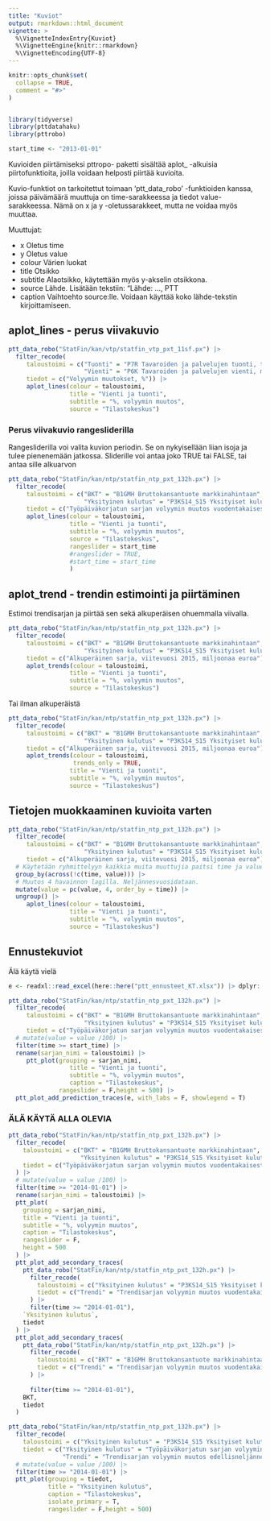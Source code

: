```yaml
---
title: "Kuviot"
output: rmarkdown::html_document
vignette: >
  %\VignetteIndexEntry{Kuviot}
  %\VignetteEngine{knitr::rmarkdown}
  %\VignetteEncoding{UTF-8}
---
```


```r
knitr::opts_chunk$set(
  collapse = TRUE,
  comment = "#>"
)


library(tidyverse)
library(pttdatahaku)
library(pttrobo)

start_time <- "2013-01-01"

```

Kuvioiden piirtämiseksi pttropo- paketti sisältää aplot_ -alkuisia 
piirtofunktioita, joilla voidaan helposti piirtää kuvioita.

Kuvio-funktiot on tarkoitettut toimaan 'ptt_data_robo' -funktioiden kanssa, 
joissa päivämäärä muuttuja on time-sarakkeessa ja tiedot value-sarakkeessa.
Nämä on x ja y -oletussarakkeet, mutta ne voidaa myös muuttaa.

Muuttujat:

- x Oletus time
- y Oletus value
- colour Värien luokat
- title Otsikko
- subtitle Alaotsikko, käytettään myös y-akselin otsikkona. 
- source Lähde. Lisätään tekstiin: "Lähde: ..., PTT
- caption Vaihtoehto source:lle. Voidaan käyttää koko lähde-tekstin kirjoittamiseen.

## aplot_lines - perus viivakuvio

```r

ptt_data_robo("StatFin/kan/vtp/statfin_vtp_pxt_11sf.px") |> 
  filter_recode(
     taloustoimi = c("Tuonti" = "P7R Tavaroiden ja palvelujen tuonti, tulona",
                     "Vienti" = "P6K Tavaroiden ja palvelujen vienti, menona"),
     tiedot = c("Volyymin muutokset, %")) |>
     aplot_lines(colour = taloustoimi,
                 title = "Vienti ja tuonti",
                 subtitle = "%, volyymin muutos",
                 source = "Tilastokeskus")

```

### Perus viivakuvio rangesliderilla

Rangesliderilla voi valita kuvion periodin. Se on nykyisellään liian isoja 
ja tulee pienenemään jatkossa.
Sliderille voi antaa joko TRUE tai FALSE, tai antaa sille alkuarvon

```r

ptt_data_robo("StatFin/kan/ntp/statfin_ntp_pxt_132h.px") |>
  filter_recode(
     taloustoimi = c("BKT" = "B1GMH Bruttokansantuote markkinahintaan",
                     "Yksityinen kulutus" = "P3KS14_S15 Yksityiset kulutusmenot, menona"),
     tiedot = c("Työpäiväkorjatun sarjan volyymin muutos vuodentakaisesta, %"))  |>
     aplot_lines(colour = taloustoimi,
                 title = "Vienti ja tuonti",
                 subtitle = "%, volyymin muutos",
                 source = "Tilastokeskus",
                 rangeslider = start_time
                 #rangeslider = TRUE,
                 #start_time = start_time
                 )

```


## aplot_trend - trendin estimointi ja piirtäminen

Estimoi trendisarjan ja piirtää sen sekä alkuperäisen ohuemmalla viivalla.

```r

ptt_data_robo("StatFin/kan/ntp/statfin_ntp_pxt_132h.px") |>
  filter_recode(
     taloustoimi = c("BKT" = "B1GMH Bruttokansantuote markkinahintaan",
                     "Yksityinen kulutus" = "P3KS14_S15 Yksityiset kulutusmenot, menona"),
     tiedot = c("Alkuperäinen sarja, viitevuosi 2015, miljoonaa euroa")) |>
     aplot_trends(colour = taloustoimi,
                 title = "Vienti ja tuonti",
                 subtitle = "%, volyymin muutos",
                 source = "Tilastokeskus")

```

Tai ilman alkuperäistä

```r

ptt_data_robo("StatFin/kan/ntp/statfin_ntp_pxt_132h.px") |>
  filter_recode(
     taloustoimi = c("BKT" = "B1GMH Bruttokansantuote markkinahintaan",
                     "Yksityinen kulutus" = "P3KS14_S15 Yksityiset kulutusmenot, menona"),
     tiedot = c("Alkuperäinen sarja, viitevuosi 2015, miljoonaa euroa")) |>
     aplot_trends(colour = taloustoimi,
                  trends_only = TRUE,
                 title = "Vienti ja tuonti",
                 subtitle = "%, volyymin muutos",
                 source = "Tilastokeskus")

```

## Tietojen muokkaaminen kuvioita varten

```r


ptt_data_robo("StatFin/kan/ntp/statfin_ntp_pxt_132h.px") |>
  filter_recode(
     taloustoimi = c("BKT" = "B1GMH Bruttokansantuote markkinahintaan",
                     "Yksityinen kulutus" = "P3KS14_S15 Yksityiset kulutusmenot, menona"),
     tiedot = c("Alkuperäinen sarja, viitevuosi 2015, miljoonaa euroa")) |>
  # Käytetään ryhmittelyyn kaikkia muita muuttujia paitsi time ja value
  group_by(across(!c(time, value))) |> 
  # Muutos 4 havainnon lagilla. Neljännesvuosidataan.
  mutate(value = pc(value, 4, order_by = time)) |> 
  ungroup() |> 
     aplot_lines(colour = taloustoimi,
                 title = "Vienti ja tuonti",
                 subtitle = "%, volyymin muutos",
                 source = "Tilastokeskus")


```



## Ennustekuviot

Älä käytä vielä

```r

e <- readxl::read_excel(here::here("ptt_ennusteet_KT.xlsx")) |> dplyr::filter(stringr::str_detect(filter, "B1GMH|P3KS14"))

ptt_data_robo("StatFin/kan/ntp/statfin_ntp_pxt_132h.px") |>
  filter_recode(
     taloustoimi = c("BKT" = "B1GMH Bruttokansantuote markkinahintaan",
                     "Yksityinen kulutus" = "P3KS14_S15 Yksityiset kulutusmenot, menona"),
     tiedot = c("Työpäiväkorjatun sarjan volyymin muutos vuodentakaisesta, %")) |>
  # mutate(value = value /100) |> 
  filter(time >= start_time) |>
  rename(sarjan_nimi = taloustoimi) |> 
     ptt_plot(grouping = sarjan_nimi, 
                 title = "Vienti ja tuonti",
                 subtitle = "%, volyymin muutos",
                 caption = "Tilastokeskus",
              rangeslider = F,height = 500) |> 
  ptt_plot_add_prediction_traces(e, with_labs = F, showlegend = T)
```


### ÄLÄ KÄYTÄ ALLA OLEVIA


```r


ptt_data_robo("StatFin/kan/ntp/statfin_ntp_pxt_132h.px") |>
  filter_recode(
    taloustoimi = c("BKT" = "B1GMH Bruttokansantuote markkinahintaan",
                    "Yksityinen kulutus" = "P3KS14_S15 Yksityiset kulutusmenot, menona"),
    tiedot = c("Työpäiväkorjatun sarjan volyymin muutos vuodentakaisesta, %")
  ) |>
  # mutate(value = value /100) |>
  filter(time >= "2014-01-01") |>
  rename(sarjan_nimi = taloustoimi) |>
  ptt_plot(
    grouping = sarjan_nimi,
    title = "Vienti ja tuonti",
    subtitle = "%, volyymin muutos",
    caption = "Tilastokeskus",
    rangeslider = F,
    height = 500
  ) |>
  ptt_plot_add_secondary_traces(
    ptt_data_robo("StatFin/kan/ntp/statfin_ntp_pxt_132h.px") |>
      filter_recode(
        taloustoimi = c("Yksityinen kulutus" = "P3KS14_S15 Yksityiset kulutusmenot, menona"),
        tiedot = c("Trendi" = "Trendisarjan volyymin muutos vuodentakaisesta, %")
      ) |>
      filter(time >= "2014-01-01"),
    `Yksityinen kulutus`,
    tiedot
  ) |>
  ptt_plot_add_secondary_traces(
    ptt_data_robo("StatFin/kan/ntp/statfin_ntp_pxt_132h.px") |>
      filter_recode(
        taloustoimi = c("BKT" = "B1GMH Bruttokansantuote markkinahintaan"),
        tiedot = c("Trendi" = "Trendisarjan volyymin muutos vuodentakaisesta, %")
      ) |>
      
      filter(time >= "2014-01-01"),
    BKT,
    tiedot
  )

```

```r

ptt_data_robo("StatFin/kan/ntp/statfin_ntp_pxt_132h.px") |>
  filter_recode(
    taloustoimi = c("Yksityinen kulutus" = "P3KS14_S15 Yksityiset kulutusmenot, menona"),
    tiedot = c("Yksityinen kulutus" = "Työpäiväkorjatun sarjan volyymin muutos vuodentakaisesta, %",
               "Trendi" = "Trendisarjan volyymin muutos edellisneljänneksestä, %")) |>
  # mutate(value = value /100) |> 
  filter(time >= "2014-01-01") |>
  ptt_plot(grouping = tiedot, 
           title = "Yksityinen kulutus",
           caption = "Tilastokeskus",
           isolate_primary = T,
           rangeslider = F,height = 500)
  

```


